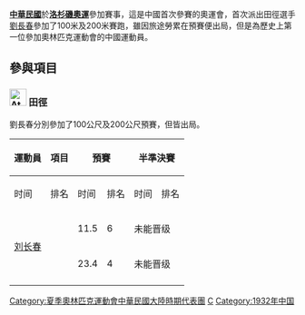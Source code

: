 {{Infobox Country Olympics
|NOC=ROC
|games=1932年夏季
|competitors=1
|sports=1
|flagbearer=[[劉長春|劉長春]]
|officials=
|SP1=ROC
|SP2=ROC
|oldcode=CHN
}}
'''[[中華民國|中華民國]]'''於'''[[1932年夏季奧林匹克運動會|洛杉磯奧運]]'''參加賽事，這是中國首次參賽的奧運會，首次派出田徑選手[[劉長春|劉長春]]參加了100米及200米賽跑，雖因旅途勞累在預賽便出局，但是為歷史上第一位參加奧林匹克運動會的中國運動員。
== 參與項目 ==
=== [[File:Athletics_pictogram.svg|30px]] 田徑 ===
劉長春分別參加了100公尺及200公尺預賽，但皆出局。
{| class="wikitable" style="font-size:90%"
|-
!rowspan="2"|運動員
!rowspan="2"|項目
!colspan="2"|預賽
!colspan="2"|半準決賽
!colspan="2"|準決賽
!colspan="2"|決賽
|- style="font-size:95%"
!时间
!排名
!时间
!排名
!时间
!排名
!时间
!排名
|-align=center
|rowspan=2|[[刘长春|刘长春]]
|align="left" |{{link-en|1932年夏季奥林匹克运动会田径男子100米比赛|Athletics at the 1932 Summer Olympics – Men's 100 metres|100米}}
|11.5
|6
|colspan=6 bgcolor="honeydew" |未能晋级
|-align=center
|align="left" |{{link-en|1932年夏季奥林匹克运动会田径男子200米比赛|Athletics at the 1932 Summer Olympics – Men's 200 metres|200米}}
|23.4
|4
|colspan=6 bgcolor="honeydew" |未能晋级
|-align=center
|}

[[Category:夏季奧林匹克運動會中華民國大陸時期代表團|Category:夏季奧林匹克運動會中華民國大陸時期代表團]]
[[Category:1932年夏季奥林匹克运动会|C]]
[[Category:1932年中国|Category:1932年中国]]